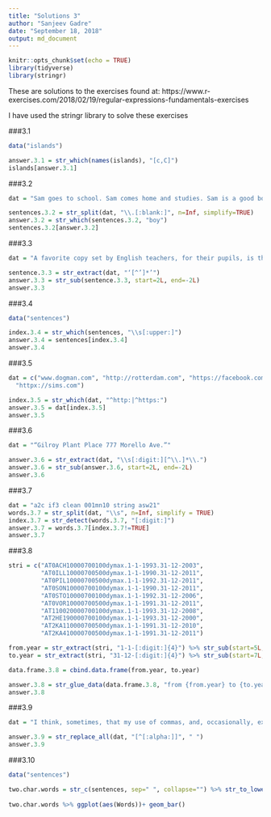 ```yaml
---
title: "Solutions 3"
author: "Sanjeev Gadre"
date: "September 18, 2018"
output: md_document
---
```


```r
knitr::opts_chunk$set(echo = TRUE)
library(tidyverse)
library(stringr)
```

These are solutions to the exercises found at:
https://www.r-exercises.com/2018/02/19/regular-expressions-fundamentals-exercises

I have used the stringr library to solve these exercises

###3.1
```r
data("islands")

answer.3.1 = str_which(names(islands), "[c,C]")
islands[answer.3.1]
```

###3.2
```r
dat = "Sam goes to school. Sam comes home and studies. Sam is a good boy."

sentences.3.2 = str_split(dat, "\\.[:blank:]", n=Inf, simplify=TRUE)
answer.3.2 = str_which(sentences.3.2, "boy")
sentences.3.2[answer.3.2]
```

###3.3
```r
dat = "A favorite copy set by English teachers, for their pupils, is the following sentence. This is because it contains every letter of the alphabet: ‘A quick brown fox jumps over the lazy dog.’"

sentence.3.3 = str_extract(dat, "‘[^’]*’")
answer.3.3 = str_sub(sentence.3.3, start=2L, end=-2L)
answer.3.3
```

###3.4
```r
data("sentences")

index.3.4 = str_which(sentences, "\\s[:upper:]")
answer.3.4 = sentences[index.3.4]
answer.3.4
```

###3.5
```r
dat = c("www.dogman.com", "http://rotterdam.com", "https://facebook.com", 
  "httpx://sims.com")

index.3.5 = str_which(dat, "^http:|^https:")
answer.3.5 = dat[index.3.5]
answer.3.5
```

###3.6
```r
dat = "“Gilroy Plant Place 777 Morello Ave.”"

answer.3.6 = str_extract(dat, "\\s[:digit:][^\\.]*\\.")
answer.3.6 = str_sub(answer.3.6, start=2L, end=-2L)
answer.3.6
```

###3.7
```r
dat = "a2c if3 clean 001mn10 string asw21"
words.3.7 = str_split(dat, "\\s", n=Inf, simplify = TRUE)
index.3.7 = str_detect(words.3.7, "[:digit:]")
answer.3.7 = words.3.7[index.3.7!=TRUE]
answer.3.7
```

###3.8
```r
stri = c("AT0ACH10000700100dymax.1-1-1993.31-12-2003",
         "AT0ILL10000700500dymax.1-1-1990.31-12-2011", 
         "AT0PIL10000700500dymax.1-1-1992.31-12-2011",
         "AT0SON10000700100dymax.1-1-1990.31-12-2011",
         "AT0STO10000700100dymax.1-1-1992.31-12-2006",  
         "AT0VOR10000700500dymax.1-1-1991.31-12-2011",
         "AT110020000700100dymax.1-1-1993.31-12-2008",
         "AT2HE190000700100dymax.1-1-1993.31-12-2000", 
         "AT2KA110000700500dymax.1-1-1991.31-12-2010", 
         "AT2KA410000700500dymax.1-1-1991.31-12-2011")

from.year = str_extract(stri, "1-1-[:digit:]{4}") %>% str_sub(start=5L, end=-1L)
to.year = str_extract(stri, "31-12-[:digit:]{4}") %>% str_sub(start=7L, end=-1L)

data.frame.3.8 = cbind.data.frame(from.year, to.year)

answer.3.8 = str_glue_data(data.frame.3.8, "from {from.year} to {to.year}")
answer.3.8
```

###3.9
```r
dat = "I think, sometimes, that my use of commas, and, occasionally, exclamation marks, can be excessive. Whenever I add a word or expression, not necessary, to the sentence, just like I did with the “not necessary” and like I am doing right now, I always include these words, well maybe not always, usually include these inserts between commas; so, basically, I enjoy writing long sentences, joined with lots of commas and, frequently, semi-colons and, often, colons (and have been rather prone to using brackets, as well)."

answer.3.9 = str_replace_all(dat, "[^[:alpha:]]", " ")
answer.3.9
```

###3.10
```r
data("sentences")

two.char.words = str_c(sentences, sep=" ", collapse="") %>% str_to_lower(locale = "en") %>% str_replace_all("[:punct:]", "") %>% str_split("\\s", n=Inf, simplify=TRUE) %>% .[str_length(.) == 2] %>% as.data.frame() %>% `colnames<-`(value="Words")
  
two.char.words %>% ggplot(aes(Words))+ geom_bar()
```

